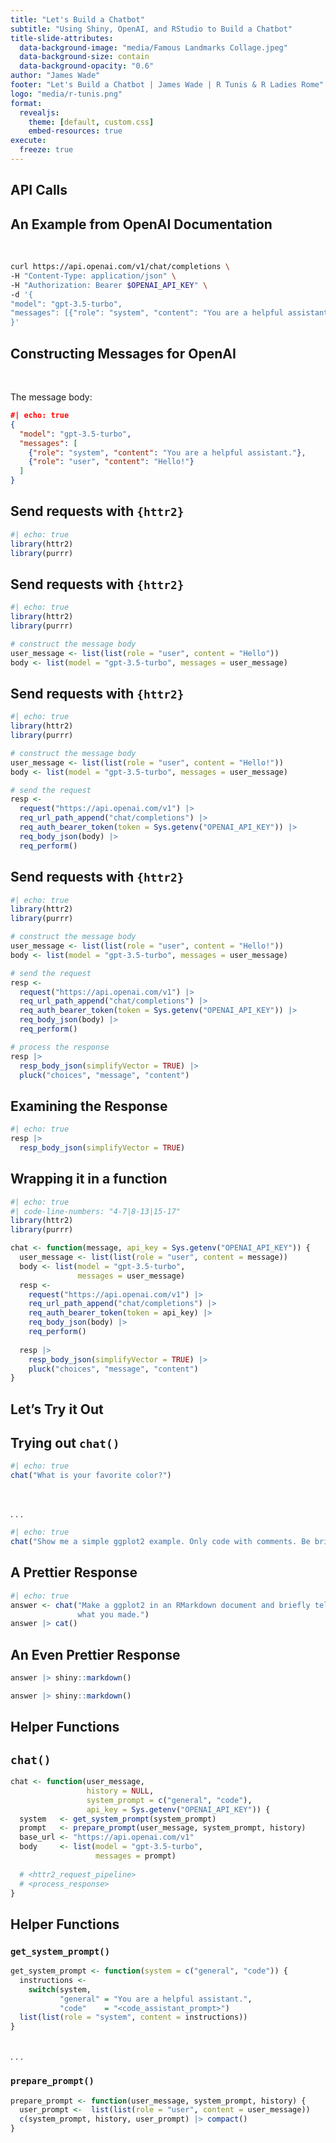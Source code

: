 ```yaml
---
title: "Let's Build a Chatbot"
subtitle: "Using Shiny, OpenAI, and RStudio to Build a Chatbot"
title-slide-attributes:
  data-background-image: "media/Famous Landmarks Collage.jpeg"
  data-background-size: contain
  data-background-opacity: "0.6"
author: "James Wade"
footer: "Let's Build a Chatbot | James Wade | R Tunis & R Ladies Rome"
logo: "media/r-tunis.png"
format: 
  revealjs:
    theme: [default, custom.css]
    embed-resources: true
execute:
  freeze: true
---
```


## API Calls {.center background-image="media/chatbot-fun2.jpeg" background-position="right" background-size="contain" background-repeat="no-repeat"}


## An Example from OpenAI Documentation

<br>

```bash
curl https://api.openai.com/v1/chat/completions \
-H "Content-Type: application/json" \
-H "Authorization: Bearer $OPENAI_API_KEY" \
-d '{
"model": "gpt-3.5-turbo",
"messages": [{"role": "system", "content": "You are a helpful assistant."}, {"role": "user", "content": "Hello!"}]
}'
```

## Constructing Messages for OpenAI

<br>

The message body:

```json
#| echo: true
{
  "model": "gpt-3.5-turbo",
  "messages": [
    {"role": "system", "content": "You are a helpful assistant."},
    {"role": "user", "content": "Hello!"}
  ]
}
```

## Send requests with `{httr2}` {auto-animate="true"}

```r
#| echo: true
library(httr2)
library(purrr)
```

## Send requests with `{httr2}` {auto-animate="true"}

```r
#| echo: true
library(httr2)
library(purrr)

# construct the message body
user_message <- list(list(role = "user", content = "Hello"))
body <- list(model = "gpt-3.5-turbo", messages = user_message)
```


## Send requests with `{httr2}` {auto-animate="true"}

```r
#| echo: true
library(httr2)
library(purrr)

# construct the message body
user_message <- list(list(role = "user", content = "Hello!"))
body <- list(model = "gpt-3.5-turbo", messages = user_message)

# send the request
resp <-
  request("https://api.openai.com/v1") |> 
  req_url_path_append("chat/completions") |> 
  req_auth_bearer_token(token = Sys.getenv("OPENAI_API_KEY")) |> 
  req_body_json(body) |> 
  req_perform()
```

## Send requests with `{httr2}` {auto-animate="true"}

```r
#| echo: true
library(httr2)
library(purrr)

# construct the message body
user_message <- list(list(role = "user", content = "Hello!"))
body <- list(model = "gpt-3.5-turbo", messages = user_message)

# send the request
resp <-
  request("https://api.openai.com/v1") |>
  req_url_path_append("chat/completions") |> 
  req_auth_bearer_token(token = Sys.getenv("OPENAI_API_KEY")) |> 
  req_body_json(body) |> 
  req_perform()

# process the response
resp |>
  resp_body_json(simplifyVector = TRUE) |> 
  pluck("choices", "message", "content")
```

## Examining the Response

```r
#| echo: true
resp |> 
  resp_body_json(simplifyVector = TRUE)
```


## Wrapping it in a function

```r
#| echo: true
#| code-line-numbers: "4-7|8-13|15-17"
library(httr2)
library(purrr)

chat <- function(message, api_key = Sys.getenv("OPENAI_API_KEY")) {
  user_message <- list(list(role = "user", content = message))
  body <- list(model = "gpt-3.5-turbo",
               messages = user_message)
  resp <-
    request("https://api.openai.com/v1") |> 
    req_url_path_append("chat/completions") |> 
    req_auth_bearer_token(token = api_key) |> 
    req_body_json(body) |> 
    req_perform()
  
  resp |> 
    resp_body_json(simplifyVector = TRUE) |> 
    pluck("choices", "message", "content")
}
```

## Let's Try it Out {.center background-image="media/chatbot-fun.jpeg" background-position="right" background-size="contain" background-repeat="no-repeat"}

## Trying out `chat()`

```r
#| echo: true
chat("What is your favorite color?")
```

<br>

. . . 

```r
#| echo: true
chat("Show me a simple ggplot2 example. Only code with comments. Be brief.")
```

## A Prettier Response

```r
#| echo: true
answer <- chat("Make a ggplot2 in an RMarkdown document and briefly tell me
               what you made.")
answer |> cat()
```

## An Even Prettier Response

```.r
answer |> shiny::markdown()
```

::: {.smaller}
```r
answer |> shiny::markdown()
```
:::

## Helper Functions {.center background-image="media/chatbot-fun3.png" background-position="right" background-size="contain" background-repeat="no-repeat"}

## `chat()`

```.r
chat <- function(user_message, 
                 history = NULL,
                 system_prompt = c("general", "code"),
                 api_key = Sys.getenv("OPENAI_API_KEY")) {
  system   <- get_system_prompt(system_prompt)
  prompt   <- prepare_prompt(user_message, system_prompt, history)
  base_url <- "https://api.openai.com/v1"
  body     <- list(model = "gpt-3.5-turbo",
                   messages = prompt)
  
  # <httr2_request_pipeline>
  # <process_response>
}
```

## Helper Functions 

### `get_system_prompt()`

```.r
get_system_prompt <- function(system = c("general", "code")) {
  instructions <- 
    switch(system,
           "general" = "You are a helpful assistant.",
           "code"    = "<code_assistant_prompt>")
  list(list(role = "system", content = instructions))
}
```

<br>
. . .

### `prepare_prompt()`

```.r
prepare_prompt <- function(user_message, system_prompt, history) {
  user_prompt <-  list(list(role = "user", content = user_message))
  c(system_prompt, history, user_prompt) |> compact()
}
```
